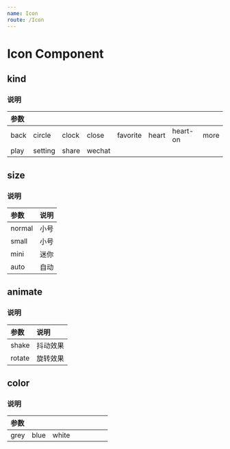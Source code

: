 ```yaml
---
name: Icon
route: /Icon
---
```



# Icon Component

## kind
<Playground>
    <div className='am-g-8 am-align-center'>
        <div><Icon kind='back' /></div>
        <div><Icon kind='circle' /></div>
        <div><Icon kind='clock' /></div>
        <div><Icon kind='close' /></div>
        <div><Icon kind='favorite' /></div>
        <div><Icon kind='heart' /></div>
        <div><Icon kind='heart-on' /></div>
        <div><Icon kind='more' /></div>
    </div>
    <div className="am-space-6"></div>
    <div className='am-g-8 am-align-center'>
        <div><Icon kind='play' /></div>
        <div><Icon kind='setting' /></div>
        <div><Icon kind='share' /></div>
        <div><Icon kind='wechat' /></div>
        <div></div>
        <div></div>
        <div></div>
        <div></div>
    </div>
    <div className="am-space-2"></div>
    <div className="am-bg-black">
        <div className="am-space-2"></div>
        <div className='am-g-8 am-align-center'>
            <div><Icon kind='play-white' /></div>
            <div></div>
            <div></div>
            <div></div>
            <div></div>
            <div></div>
            <div></div>
            <div></div>
        </div>
        <div className="am-space-2"></div>
    </div>
</Playground>

### 说明
| 参数 |         |       |        |          |       |          |      |
| :--- | :------ | :---- | :----- | :------- | :---- | :------- | :--- |
| back | circle  | clock | close  | favorite | heart | heart-on | more |
| play | setting | share | wechat |          |       |          |      |

## size
<Playground>
    <Icon kind='favorite' />
    <Icon kind='favorite' size='small' />
    <Icon kind='favorite' size='mini' />
    <div className='am-g-6'>
        <Icon kind='favorite' size='auto' />
    </div>
</Playground>

### 说明
|  参数  | 说明 |
| :----- | :--- |
| normal | 小号 |
| small  | 小号 |
| mini   | 迷你 |
| auto   | 自动 |

## animate
<Playground>
    <Icon kind='heart-on' animate='shake' />
    <Icon kind='heart-on' animate='rotate' />
    <Icon kind='heart-on' animate='scale' />
</Playground>

### 说明
| 参数  |   说明   |
| :---- | :------- |
| shake | 抖动效果 |
| rotate | 旋转效果 |

## color
<Playground>
    <Icon kind='setting' />
    <Icon kind='setting' color='blue' />
</Playground>

### 说明
| 参数 |      |       |      |      |      |      |      |
| :--- | :--- | :---- | :--- | :--- | :--- | :--- | :--- |
| grey | blue | white |      |      |      |      |      |
